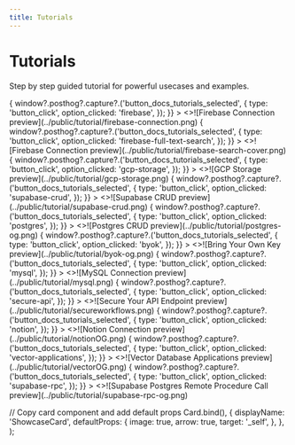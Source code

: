 ```yaml
---
title: Tutorials
---
```



# Tutorials

Step by step guided tutorial for powerful usecases and examples.

<Cards>
  <ShowcaseCard
    title='Firebase'
    href='./tutorials/firebase-project'
    onClick={() => {
      window?.posthog?.capture?.('button_docs_tutorials_selected', {
        type: 'button_click',
        option_clicked: 'firebase',
      });
    }}
  >
    <>![Firebase Connection preview](../public/tutorial/firebase-connection.png)</>
  </ShowcaseCard>
  <ShowcaseCard
    title='Firebase Full Text Search'
    href='./tutorials/firebase-full-text-search'
    onClick={() => {
      window?.posthog?.capture?.('button_docs_tutorials_selected', {
        type: 'button_click',
        option_clicked: 'firebase-full-text-search',
      });
    }}
  >
    <>![Firebase Connection preview](../public/tutorial/firebase-search-cover.png)</>
  </ShowcaseCard>
  <ShowcaseCard
    title='GCP File Storage'
    href='./tutorials/gcp-storage'
    onClick={() => {
      window?.posthog?.capture?.('button_docs_tutorials_selected', {
        type: 'button_click',
        option_clicked: 'gcp-storage',
      });
    }}
  >
    <>![GCP Storage preview](../public/tutorial/gcp-storage.png)</>
  </ShowcaseCard>
  <ShowcaseCard
    title='Supabase'
    href='./tutorials/supabase-crud'
    onClick={() => {
      window?.posthog?.capture?.('button_docs_tutorials_selected', {
        type: 'button_click',
        option_clicked: 'supabase-crud',
      });
    }}
  >
    <>![Supabase CRUD preview](../public/tutorial/supabase-crud.png)</>
  </ShowcaseCard>
  <ShowcaseCard
    title='Postgres'
    href='./tutorials/postgres'
    onClick={() => {
      window?.posthog?.capture?.('button_docs_tutorials_selected', {
        type: 'button_click',
        option_clicked: 'postgres',
      });
    }}
  >
    <>![Postgres CRUD preview](../public/tutorial/postgres-og.png)</>
  </ShowcaseCard>
  <ShowcaseCard
    title='Bring Your Own Key'
    href='./tutorials/byok'
    onClick={() => {
      window?.posthog?.capture?.('button_docs_tutorials_selected', {
        type: 'button_click',
        option_clicked: 'byok',
      });
    }}
  >
    <>![Bring Your Own Key preview](../public/tutorial/byok-og.png)</>
  </ShowcaseCard>
  <ShowcaseCard
    title='MySQL'
    href='./tutorials/mysql-crud'
    onClick={() => {
      window?.posthog?.capture?.('button_docs_tutorials_selected', {
        type: 'button_click',
        option_clicked: 'mysql',
      });
    }}
  >
    <>![MySQL Connection preview](../public/tutorial/mysql.png)</>
  </ShowcaseCard>
  <ShowcaseCard
    title='Secure Your API Endpoint'
    href='./tutorials/secure-api'
    onClick={() => {
      window?.posthog?.capture?.('button_docs_tutorials_selected', {
        type: 'button_click',
        option_clicked: 'secure-api',
      });
    }}
  >
    <>![Secure Your API Endpoint preview](../public/tutorial/secureworkflows.png)</>

  </ShowcaseCard>
    <ShowcaseCard
    title='Notion'
    href='./tutorials/notion-oauth'
    onClick={() => {
      window?.posthog?.capture?.('button_docs_tutorials_selected', {
        type: 'button_click',
        option_clicked: 'notion',
      });
    }}
  >
    <>![Notion Connection preview](../public/tutorial/notionOG.png)</>
  </ShowcaseCard>
  <ShowcaseCard
    title='Vector Database'
    href='./tutorials/vector-applications'
    onClick={() => {
      window?.posthog?.capture?.('button_docs_tutorials_selected', {
        type: 'button_click',
        option_clicked: 'vector-applications',
      });
    }}
  >
    <>![Vector Database Applications preview](../public/tutorial/vectorOG.png)</>
  </ShowcaseCard>
  <ShowcaseCard
    title='Supabase Postgres RPC'
    href='./tutorials/supabase-rpc'
    onClick={() => {
      window?.posthog?.capture?.('button_docs_tutorials_selected', {
        type: 'button_click',
        option_clicked: 'supabase-rpc',
      });
    }}
  >
    <>![Supabase Postgres Remote Procedure Call preview](../public/tutorial/supabase-rpc-og.png)</>
  </ShowcaseCard>
</Cards>

  // Copy card component and add default props
  Card.bind(),
  {
    displayName: 'ShowcaseCard',
    defaultProps: {
      image: true,
      arrow: true,
      target: '_self',
    },
  },
);

<style global jsx>{`
  img {
    aspect-ratio: 12/6.3;
    object-fit: cover;
  }
`}</style>
